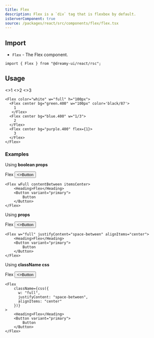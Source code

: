 ```yaml
---
title: Flex
description: Flex is a `div` tag that is flexbox by default.
isServerComponent: true
source: /packages/react/src/components/flex/flex.tsx
---
```


## Import

- `Flex` - The Flex component.

```tsx
import { Flex } from "@dreamy-ui/react/rsc";
```

## Usage

<Wrapper>
	<Flex color="white" w="full" h="100px">
		<Flex center bg="green.400" w="100px" color='black/87'>
			<>1</>
		</Flex>
		<Flex center bg="blue.400" w="1/3">
			<>2</>
		</Flex>
		<Flex center bg="purple.400" flex={1}>
			<>3</>
		</Flex>
	</Flex>
</Wrapper>

```tsx
<Flex color="white" w="full" h="100px">
  <Flex center bg="green.400" w="100px" color='black/87'>
    1
   </Flex>
  <Flex center bg="blue.400" w="1/3">
    2
  </Flex>
  <Flex center bg="purple.400" flex={1}>
    3
  </Flex>
</Flex>
```

### Examples

Using **boolean props**

<Wrapper>
	<Flex wFull contentBetween itemsCenter>
		<Heading>Flex</Heading>
    <Button variant="primary">
        <>Button</>
    </Button>
	</Flex>
</Wrapper>

```tsx
<Flex wFull contentBetween itemsCenter>
    <Heading>Flex</Heading>
    <Button variant="primary">
        Button
    </Button>
</Flex>
```

Using **props**

<Wrapper>
	<Flex w="full" justifyContent="space-between" alignItems="center">
    <Heading>Flex</Heading>
    <Button variant="primary">
        <>Button</>
    </Button>
	</Flex>
</Wrapper>

```tsx
<Flex w="full" justifyContent="space-between" alignItems="center">
    <Heading>Flex</Heading>
    <Button variant="primary">
        Button
    </Button>
</Flex>
```

Using **className css**
  
<Wrapper>
	<Flex w="full" justifyContent="space-between" alignItems="center">
		<Heading>Flex</Heading>
		<Button variant="primary">
        <>Button</>
		</Button>
	</Flex>
</Wrapper>

```tsx
<Flex 
    className={css({
      w: "full",
      justifyContent: "space-between",
      alignItems: "center"
    })}
>
    <Heading>Flex</Heading>
    <Button variant="primary">
        Button
    </Button>
</Flex>
````